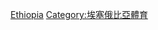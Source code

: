 {{Commons cat|Association football in Ethiopian}}

[[Category:非洲各國足球|Ethiopia]]
[[Category:埃塞俄比亞體育|Category:埃塞俄比亞體育]]